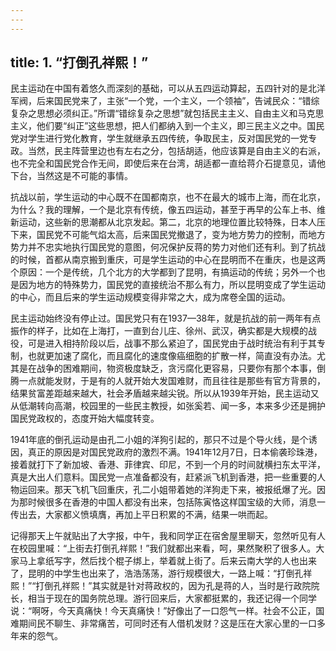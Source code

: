 ```yaml
---
---
---
```

title: 1. “打倒孔祥熙！”
---




民主运动在中国有着悠久而深刻的基础，可以从五四运动算起，五四针对的是北洋军阀，后来国民党来了，主张“一个党，一个主义，一个领袖”，告诫民众：“错综复杂之思想必须纠正。”所谓“错综复杂之思想”就包括民主主义、自由主义和马克思主义，他们要“纠正”这些思想，把人们都纳入到一个主义，即三民主义之中。国民党对学生进行党化教育，学生就继承五四传统，争取民主，反对国民党的一党专政。当然，民主阵营里边也有左右之分，包括胡适，他应该算是自由主义的右派，也不完全和国民党合作无间，即使后来在台湾，胡适都一直给蒋介石提意见，请他下台，当然这是不可能的事情。

抗战以前，学生运动的中心既不在国都南京，也不在最大的城市上海，而在北京，为什么？我的理解，一个是北京有传统，像五四运动，甚至于再早的公车上书、维新运动，这些新的思潮都从北京发起。第二，北京的地理位置比较特殊，日本人压下来，国民党不可能气焰太高，后来国民党撤退了，变为地方势力的控制，而地方势力并不忠实地执行国民党的意图，何况保护反蒋的势力对他们还有利。到了抗战的时候，首都从南京搬到重庆，可是学生运动的中心在昆明而不在重庆，也是这两个原因：一个是传统，几个北方的大学都到了昆明，有搞运动的传统；另外一个也是因为地方的特殊势力，国民党的直接统治不那么有力，所以昆明变成了学生运动的中心，而且后来的学生运动规模变得非常之大，成为席卷全国的运动。

民主运动始终没有停止过。国民党只有在1937—38年，就是抗战的前一两年有点振作的样子，比如在上海打，一直到台儿庄、徐州、武汉，确实都是大规模的战役，可是进入相持阶段以后，战事不那么紧迫了，国民党由于战时统治有利于其专制，也就更加速了腐化，而且腐化的速度像癌细胞的扩散一样，简直没有办法。尤其是在战争的困难期间，物资极度缺乏，贪污腐化更容易，只要你有那个本事，倒腾一点就能发财，于是有的人就开始大发国难财，而且往往是那些有官方背景的，结果贫富差距越来越大，社会矛盾越来越尖锐。所以从1939年开始，民主运动又从低潮转向高潮，校园里的一些民主教授，如张奚若、闻一多，本来多少还是拥护国民党政权的，态度开始大幅度转变。

1941年底的倒孔运动是由孔二小姐的洋狗引起的，那只不过是个导火线，是个诱因，真正的原因是对国民党政府的激烈不满。1941年12月7日，日本偷袭珍珠港，接着就打下了新加坡、香港、菲律宾、印尼，不到一个月的时间就横扫东太平洋，真是大出人们意料。国民党一点准备都没有，赶紧派飞机到香港，把一些重要的人物运回来。那天飞机飞回重庆，孔二小姐带着她的洋狗走下来，被报纸爆了光。因为那时候很多在香港的中国人都没有出来，包括陈寅恪这样国宝级的大师，消息一传出去，大家都义愤填膺，再加上平日积累的不满，结果一哄而起。

记得那天上午就贴出了大字报，中午，我和同学正在宿舍屋里聊天，忽然听见有人在校园里喊：“上街去打倒孔祥熙！”我们就都出来看，呵，果然聚积了很多人。大家马上拿纸写字，然后找个棍子绑上，举着就上街了。后来云南大学的人也出来了，昆明的中学生也出来了，浩浩荡荡，游行规模很大，一路上喊：“打倒孔祥熙！”“打倒孔祥熙！”其实就是针对蒋政权的，因为孔是蒋的人，当时是行政院院长，相当于现在的国务院总理。游行回来后，大家都挺累的，我还记得一个同学说：“啊呀，今天真痛快！今天真痛快！”好像出了一口怨气一样。社会不公正，国难期间民不聊生、非常痛苦，可同时还有人借机发财？这是压在大家心里的一口多年来的怨气。